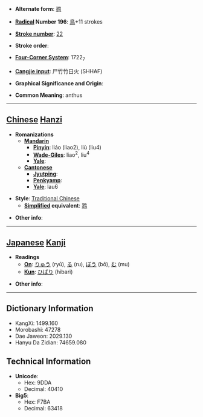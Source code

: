 * '''Alternate form''': [[鹨]]

* '''[[Wiktionary:Chinese radical index| Radical]] Number 196''': [[Wiktionary:Chinese radical index 鳥|鳥]]+11 strokes

* '''[[Wiktionary:Chinese total strokes index|Stroke number]]''': [[Wiktionary:Chinese total strokes index 22|22]]

* '''Stroke order''': 

* '''[[Wiktionary:Chinese four corner index|Four-Corner System]]''': 1722<sub>7</sub>

* '''[[Wiktionary:Chinese Cangjie index|Cangjie input]]''': 尸竹竹日火 (SHHAF)

* '''Graphical Significance and Origin''': 

* '''Common Meaning''': anthus

----

== [[Chinese]] [[Hanzi]] ==

* '''Romanizations'''
** '''[[Mandarin]]'''
*** '''[[Pinyin]]''': liáo (liao2), liù (liu4)
*** '''[[Wade-Giles]]''': liao<sup>2</sup>, liu<sup>4</sup>
*** '''[[Yale]]''': 
** '''[[Cantonese]]'''
*** '''[[Jyutping]]''':
*** '''[[Penkyamp]]''': 
*** '''[[Yale]]''': lau6

* '''Style''': [[Traditional Chinese]] 
** '''[[Simplified Chinese|Simplified]] equivalent''': [[鹨]]

* '''Other info''': 

----

== [[Japanese]] [[Kanji]] ==

* '''Readings'''
** '''[[On]]''': [[りゅう]] (ryū), [[る]] (ru), [[ぼう]] (bō), [[む]] (mu)
** '''[[Kun]]''': [[ひばり]] (hibari)

* '''Other info''':  

----

== Dictionary Information ==

* KangXi: 1499.160
* Morobashi: 47278
* Dae Jaweon: 2029.130
* Hanyu Da Zidian: 74659.080

== Technical Information ==

* '''Unicode''':
** Hex: 9DDA
** Decimal: 40410
* '''Big5''':
** Hex: F7BA
** Decimal: 63418